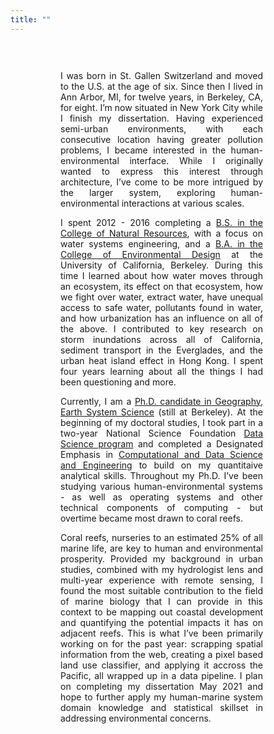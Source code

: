 ```yaml
---
title: ""
---
```



<style type="text/css">
.body {
  text-align: justify;
  padding-top: 30px;
  padding-right: 100px;
  padding-left: 80px;"
}

#getting-started img {
  margin-right: 10px;
}

</style>

<div class="body">



I was born in St. Gallen Switzerland and moved to the U.S. at the age of six. Since then I lived in Ann Arbor, MI, for twelve years, 
in Berkeley, CA, for eight. I'm now situated in New York City while I finish my dissertation. Having experienced semi-urban environments,
with each consecutive location having greater pollution problems, I became interested
in the human-environmental interface. While I originally wanted to express this interest
through architecture, I've come to be more intrigued by the larger system, exploring human-environmental interactions at various scales. 

I spent 2012 - 2016 completing a [B.S. in the College of Natural Resources](http://guide.berkeley.edu/undergraduate/degree-programs/conservation-resource-studies/), with a focus on water systems  engineering, and a [B.A. in the College of Environmental Design](http://guide.berkeley.edu/undergraduate/degree-programs/urban-studies/)
at the University of California, Berkeley. During this time I learned about how water moves through an ecosystem, its effect on that ecosystem, how we fight over water, extract water, have unequal access to safe water, pollutants found in water, and how urbanization has an influence on all of the above. I contributed to key research on storm inundations across all of California, sediment transport in the Everglades, and the urban heat island effect in Hong Kong. I spent four years learning about all the things I had been questioning and more.

Currently, I am a [Ph.D. candidate in Geography, Earth System Science](http://geography.berkeley.edu/graduate-studies/program-description/) (still at Berkeley). At the beginning of my doctoral studies, I took part in a two-year National Science Foundation [Data Science program](http://ds421.berkeley.edu/) and completed a Designated Emphasis in [Computational and Data Science and Engineering](https://citris-uc.org/initiatives/decse/) to build on my quantitaive analytical skills. Throughout my Ph.D. I've been studying various human-environmental systems - as well as operating systems and other technical components of computing - but overtime became most drawn to coral reefs. 

Coral reefs, nurseries to an estimated 25% of all marine life, are key to human and environmental prosperity. Provided my background in urban studies, combined with my hydrologist lens and multi-year experience with remote sensing, I found the most suitable contribution to the field of marine biology that I can provide in this context to be mapping out coastal development and quantifying the potential impacts it has on adjacent reefs. This is what I've been primarily working on for the past year: scrapping spatial information from the web, creating a pixel based land use classifier, and applying it accross the Pacific, all wrapped up in a data pipeline. I plan on completing my dissertation May 2021 and hope to further apply my human-marine system domain knowledge and statistical skillset in addressing environmental concerns.


</div>
